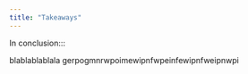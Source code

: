 ```yaml
---
title: "Takeaways"
---
```



In conclusion:::

blablablablala
gerpogmnrwpoimewipnfwpeinfewipnfweipnwpi